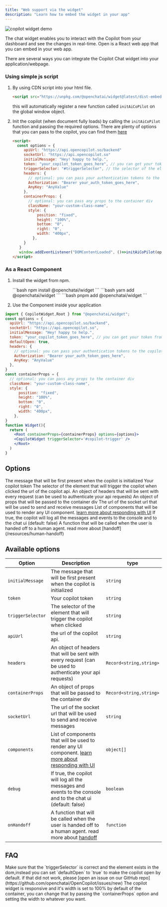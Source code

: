 ```yaml
---
title: "Web support via the widget"
description: "Learn how to embed the widget in your app"
---
```


<img src="/widget/example.png" alt="copilot widget demo" />



The chat widget enables you to interact with the Copilot from your dashboard and see the changes in real-time. Open is a React web app that you can embed in your web app.

There are several ways you can integrate the Copilot Chat widget into your application/webpage.


<CardGroup cols={2}>
  <Card title="As a JavaScript File" href='#using-simple-js-script' icon="js"></Card>
  <Card title='As a React Component (via npm)' href='#as-a-react-component' icon='react'></Card>
</CardGroup>

### Using simple js script

1. By using CDN script into your html file.
   ```html
   <script src="https://unpkg.com/@openchatai/widget@latest/dist-embed/pilot.js"></script>
   ```
   this will automatically register a new function called `initAiCoPilot` on the global window object.

2. Init the copilot (when document fully loads) by calling the `initAiCoPilot` function and passing the required options.
    There are plenty of options that you can pass to the copilot, you can find them [here](#options)
   ```html
   <script>
     const options = {
        apiUrl: "https://api.opencopilot.so/backend"
        socketUrl: "https://api.opencopilot.so"
        initialMessage: "Hey! happy to help.", 
        token: "your_copilot_token_goes_here", // you can get your token from the dashboard
        triggerSelector: "#triggerSelector", // the selector of the element that will trigger the copilot when clicked
        headers: {
          // optional: you can pass your authentication tokens to the copilot or any other header you want to send with every request
          Authorization: "Bearer your_auth_token_goes_here",
          AnyKey: "AnyValue"
        },
        containerProps: {
          // optional: you can pass any props to the container div
          className: "your-custom-class-name",
          style: {
              position: "fixed",
              height: "100%",
              bottom: "0",
              right: "0",
              width: "400px",
            },
        } 
      }
      window.addEventListener("DOMContentLoaded", ()=>initAiCoPilot(options)); // window.onload
   </script>
   ```

### As a React Component

1. Install the widget from npm.

   <Tabs>
     <Tab title="npm">
     ```bash
      npm install @openchatai/widget 
      ```
      </Tab>
     <Tab title="yarn">
     ```bash
      yarn add @openchatai/widget 
      ```
      </Tab>
     <Tab title="pnpm">
     ```bash 
     pnpm add @openchatai/widget 
     ```
     </Tab>
   </Tabs>

2. Use the Component inside your application

```jsx
import { CopilotWidget,Root } from "@openchatai/widget"; 
const options = {
  apiUrl: "https://api.opencopilot.so/backend",
  socketUrl: "https://api.opencopilot.so", 
  initialMessage: "Hey! happy to help.",
  token: "your_copilot_token_goes_here", // you can get your token from the dashboard
  defaultOpen: true,
  headers: {
    // optional: you can pass your authentication tokens to the copilot or any other header you want to send with every request
    Authorization: "Bearer your_auth_token_goes_here",
    AnyKey: "AnyValue"
  },
}
const containerProps = {
  // optional: you can pass any props to the container div
  className: "your-custom-class-name",
  style: {
      position: "fixed",
      height: "100%",
      bottom: "0",
      right: "0",
      width: "400px",
    },
}
function Widget(){
  return (
    <Root containerProps={containerProps} options={options}>
    <CopilotWidget triggerSelector='#copilot-trigger' />
    </Root>
  )
}
```

## Options

<ResponseField name="Options" type="Object">
  <Expandable title="properties">
    <ResponseField name="initialMessage" type="string">
      The message that will be first present when the copilot is initialized
    </ResponseField>
    <ResponseField name="token" type="string">
      Your copilot token
    </ResponseField>
    <ResponseField name="triggerSelector" type="string">
      The selector of the element that will trigger the copilot when clicked
    </ResponseField>
    <ResponseField name="apiUrl" type="string">
      the url of the copilot api.
    </ResponseField>
    <ResponseField name="headers" type="Object">
      An object of headers that will be sent with every request (can be used to authenticate your api requests)
    </ResponseField>
    <ResponseField name="containerProps" type="Object">
      An object of props that will be passed to the container div
    </ResponseField>
    <ResponseField name="socketUrl" type="string">
      The url of the socket url that will be used to send and receive messages
    </ResponseField>
    <ResponseField name="components" type="Object">
      List of components that will be used to render any UI component. <a href="/widget/not-gen-ui">learn more about responding with UI</a>
    </ResponseField>
    <ResponseField name="debug" type="boolean">
      If true, the copilot will log all the messages and events to the console and to the chat ui (default: false)
    </ResponseField>
    <ResponseField name="onHandoff" type="function">
      A function that will be called when the user is handed off to a human agent. read more about [handoff](/resources/human-handoff)
    </ResponseField>
  </Expandable>
</ResponseField>


## Available options

| Option            | Description                                                                                               | type                    |
| ----------------- | --------------------------------------------------------------------------------------------------------- | ----------------------- |
| `initialMessage`  | The message that will be first present when the copilot is initialized                                    | `string`                |
| `token`           | Your copilot token                                                                                        | `string`                |
| `triggerSelector` | The selector of the element that will trigger the copilot when clicked                                    | `string`                |
| `apiUrl`          | the url of the copilot api.                                                                               | `string`                |
| `headers`         | An object of headers that will be sent with every request (can be used to authenticate your api requests) | `Record<string,string>` |
| `containerProps`  | An object of props that will be passed to the container div                                               | `Record<string,string>` |
| `socketUrl`       | The url of the socket url that will be used to send and receive messages                               | `string`                   |
| `components`      | List of components that will be used to render any UI component. [learn more about responding with UI](/widget/not-gen-ui) | `object[]` |
| `debug`           | If true, the copilot will log all the messages and events to the console and to the chat ui (default: false) | `boolean`               |
| `onHandoff`       | A function that will be called when the user is handed off to a human agent. read more about [handoff](/resources/human-handoff) | `function`              |

## FAQ

<AccordionGroup>
  <Accordion title="The copilot widget is not showing up">
    Make sure that the `triggerSelector` is correct and the element exists in
    the dom,instead you can set `defaultOpen` to `true` to make the copilot open by default.
    if that did not work, please [open an issue on our GitHub repo](https://github.com/openchatai/OpenCopilot/issues/new)
  </Accordion>

  <Accordion title="The copilot widget is so small">
    The copilot widget is responsive and it's width is set to 100% by default of the container, you can change that by passing the
    `containerProps` option and setting the width to whatever you want.
  </Accordion>
</AccordionGroup>